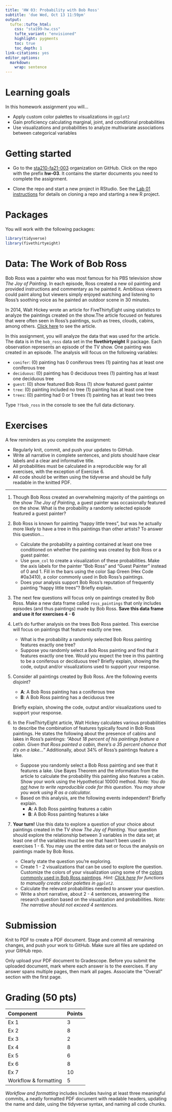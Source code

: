 ```yaml
---
title: 'HW 03: Probability with Bob Ross'
subtitle: 'due Wed, Oct 13 11:59pm'
output: 
  tufte::tufte_html:
    css: "sta199-hw.css"
    tufte_variant: "envisioned"
    highlight: pygments
    toc: true
    toc_depth: 1
link-citations: yes
editor_options: 
  markdown: 
    wrap: sentence
---
```


# Learning goals 

In this homework assignment you will...

- Apply custom color palettes to visualizations in `ggplot2`
- Gain proficiency calculating marginal, joint, and conditional probabilities 
- Use visualizations and probabilities to analyze multivariate associations between categorical variables


# Getting started

- Go to the [sta210-fa21-003](https://github.com/sta199-fa21-003) organization on GitHub. Click on the repo with the prefix **hw-03**. It contains the starter documents you need to complete the assignment.

- Clone the repo and start a new project in RStudio. See the [Lab 01 instructions](https://sta199-fa21-003.netlify.app/labs/lab-01-hello-r.html) for details on cloning a repo and starting a new R project.

# Packages

You will work with the following packages: 

```r
library(tidyverse)
library(fivethirtyeight)
```

# Data: The Work of Bob Ross
  
Bob Ross was a painter who was most famous for his PBS television show *The Joy of Painting*. In each episode, Ross created a new oil painting and  provided instructions and commentary as he painted it. Ambitious viewers could paint along but viewers simply enjoyed watching and listening to Ross's soothing voice as he painted an outdoor scene in 30 minutes. 

In 2014, Walt Hickey wrote an article for FiveThirtyEight using statistics to analyze the paintings created on the show.The article focused on features that were often seen in Ross's paintings, such as trees, clouds, cabins, among others. [Click here](https://fivethirtyeight.com/features/a-statistical-analysis-of-the-work-of-bob-ross/) to see the article. 

In this assignment, you will analyze the data that was used for the article. The data is in the `bob_ross` data set in the **fivethirtyeight** R package. Each observation represents an episode of the TV show. One painting was created in an episode.  The analysis will focus on the following variables: 

- `conifer`: (0) painting has 0 coniferous trees (1) painting has at least one coniferous tree
- `deciduous`: (0) painting has 0 deciduous trees (1) painting has at least one deciduous tree
- `guest`:  (0) show featured Bob Ross (1) show featured guest painter
- `tree`: (0) painting included no tree (1) painting has at least one tree
- `trees`: (0) painting had 0 or 1 trees (1) painting has at least two trees

Type `??bob_ross` in the console to see the full data dictionary.

# Exercises 

A few reminders as you complete the assignment: 

- Regularly knit, commit, and push your updates to GitHub.
- Write all narrative in complete sentences, and plots should have clear labels and a clear and informative title. 
- All probabilities must be calculated in a reproducible way for all exercises, with the exception of Exercise 6.
- All code should be written using the tidyverse and should be fully readable in the knitted PDF.

<hr> 

1. Though Bob Ross created an overwhelming majority of the paintings on the show *The Joy of Painting*, a guest painter was occasionally featured on the show.  What is the probability a randomly selected episode featured a guest painter?
  
2. Bob Ross is known for painting "happy little trees", but was he actually more likely to have a tree in this paintings than other artists? To answer this question...

    - Calculate the probability a painting contained at least one tree conditioned on whether the painting was created by Bob Ross or a guest painter.
    - Use `geom_col` to create a visualization of these probabilities. Make the axis labels for the painter "Bob Ross" and "Guest Painter" instead of 0 and 1. Fill in the bars using the color Sap Green (Hex Code #0a3410), a color commonly used in Bob Ross's paintings.
    - Does your analysis support Bob Ross's reputation of frequently painting "happy little trees"? Briefly explain. 

3. The next few questions will focus only on paintings created by Bob Ross. Make a new data frame called `ross_paintings` that only includes episodes (and thus paintings) made by Bob Ross. **Save this data frame and use it for exercises 4 - 6**

4. Let's do further analysis on the trees Bob Ross painted. This exercise will focus on paintings that feature exactly one tree.
 
     - What is the probability a randomly selected Bob Ross painting features exactly one tree?
    - Suppose you randomly select a Bob Ross painting and find that it features exactly one tree. Would you expect the tree in this painting to be a coniferous or deciduous tree? Briefly explain, showing the code, output and/or visualizations used to support your response. 

5. Consider all paintings created by Bob Ross. Are the following events disjoint? 

    - **A**: A Bob Ross painting has a coniferous tree
    - **B**: A Bob Ross painting has a deciduous tree

    Briefly explain, showing the code, output and/or visualizations used to support your response. 

6. In the FiveThirtyEight article, Walt Hickey calculates various probabilities to describe the combination of features typically found in Bob Ross paintings. He states the following about the presence of cabins and lakes in Ross's paintings: *"About 18 percent of his paintings feature a cabin. Given that Ross painted a cabin, there’s a 35 percent chance that it’s on a lake..."* Additionally, about 34% of Ross's paintings feature a lake. 

    - Suppose you randomly select a Bob Ross painting and see that it features a lake. Use Bayes Theorem and the information from the article to calculate the probability this painting also features a cabin. Show your work using the Hypothetical 10000 method. *Note: You do <u>not</u> have to write reproducible code for this question. You may show you work using R as a calculator.* 
    - Based on this analysis, are the following events independent? Briefly explain.
        - **A**: A Bob Ross painting features a cabin 
        - **B**: A Bob Ross painting features a lake

7. **Your turn!** Use this data to explore a question of your choice about paintings created in the TV show *The Joy of Painting*. Your question should explore the relationship between 3 variables in the data set; at least one of the variables must be one that hasn't been used in exercises 1 - 6. You may use the entire data set or focus the analysis on paintings made by Bob Ross. 
 
    - Clearly state the question you're exploring. 
     - Create 1 - 2 visualizations that can be used to explore the question. Customize the colors of your visualization using some of the [colors commonly used in Bob Ross paintings](https://thomaspark.co/2015/11/bob-ross-color-palette-in-css/). *Hint: [Click here](https://ggplot2.tidyverse.org/reference/scale_manual.html) for functions to manually create color palettes in `ggplot2`.*
    - Calculate the relevant probabilities needed to answer your question. 
    - Write a short narrative, about 2 - 4 sentences, answering the research question based on the visualization and probabilities. *Note: The narrative should not exceed 4 sentences.* 
 
 

# Submission

Knit to PDF to create a PDF document. Stage and commit all remaining changes, 
and push your work to GitHub. Make sure all files are updated on your GitHub 
repo.

Only upload your PDF document to Gradescope. Before you submit the 
uploaded document, mark where each answer is to the exercises. If any answer 
spans multiple pages, then mark all pages. Associate the "Overall" section with 
the first page.

# Grading (50 pts)

| Component | Points |
|:----------|:-------|
| Ex 1     |  3  |
| Ex 2      |  8  |
| Ex 3      | 2    |
| Ex 4      |  8  |
| Ex 5     |  6 |
| Ex 6    |8  |
| Ex 7    | 10   |
| Workflow & formatting   | 5    |

*Workflow and formatting* includes includes having  at least three meaningful commits, a neatly formatted PDF document with readable headers, updating the name and date, using the tidyverse syntax,  and naming all code chunks.